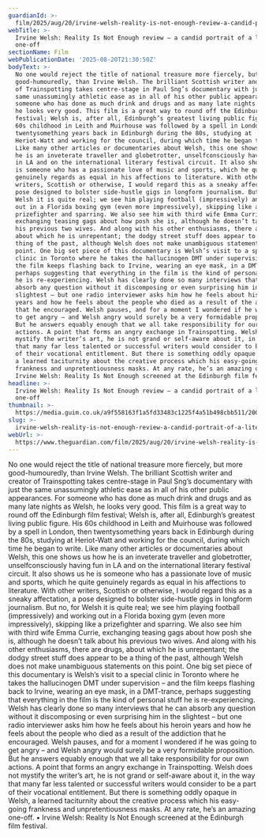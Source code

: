 ```yaml
---
guardianId: >-
  film/2025/aug/20/irvine-welsh-reality-is-not-enough-review-a-candid-portrait-of-a-literary-one-off
webTitle: >-
  Irvine Welsh: Reality Is Not Enough review – a candid portrait of a literary
  one-off
sectionName: Film
webPublicationDate: '2025-08-20T21:30:50Z'
bodyText: >-
  No one would reject the title of national treasure more fiercely, but more
  good-humouredly, than Irvine Welsh. The brilliant Scottish writer and creator
  of Trainspotting takes centre-stage in Paul Sng’s documentary with just the
  same unassumingly athletic ease as in all of his other public appearances. For
  someone who has done as much drink and drugs and as many late nights as Welsh,
  he looks very good. This film is a great way to round off the Edinburgh film
  festival; Welsh is, after all, Edinburgh’s greatest living public figure. His
  60s childhood in Leith and Muirhouse was followed by a spell in London, then
  twentysomething years back in Edinburgh during the 80s, studying at
  Heriot-Watt and working for the council, during which time he began to write.
  Like many other articles or documentaries about Welsh, this one shows us how
  he is an inveterate traveller and globetrotter, unselfconsciously having fun
  in LA and on the international literary festival circuit. It also shows us he
  is someone who has a passionate love of music and sports, which he quite
  genuinely regards as equal in his affections to literature. With other
  writers, Scottish or otherwise, I would regard this as a sneaky affectation, a
  pose designed to bolster side-hustle gigs in longform journalism. But no, for
  Welsh it is quite real; we see him playing football (impressively) and working
  out in a Florida boxing gym (even more impressively), skipping like a
  prizefighter and sparring. We also see him with third wife Emma Currie,
  exchanging teasing gags about how posh she is, although he doesn’t talk about
  his previous two wives. And along with his other enthusiasms, there are drugs,
  about which he is unrepentant; the dodgy street stuff does appear to be a
  thing of the past, although Welsh does not make unambiguous statements on this
  point. One big set piece of this documentary is Welsh’s visit to a special
  clinic in Toronto where he takes the hallucinogen DMT under supervision – and
  the film keeps flashing back to Irvine, wearing an eye mask, in a DMT-trance,
  perhaps suggesting that everything in the film is the kind of personal stuff
  he is re-experiencing. Welsh has clearly done so many interviews that he can
  absorb any question without it discomposing or even surprising him in the
  slightest – but one radio interviewer asks him how he feels about his heroin
  years and how he feels about the people who died as a result of the addiction
  that he encouraged. Welsh pauses, and for a moment I wondered if he was going
  to get angry – and Welsh angry would surely be a very formidable proposition.
  But he answers equably enough that we all take responsibility for our own
  actions. A point that forms an angry exchange in Trainspotting. Welsh does not
  mystify the writer’s art, he is not grand or self-aware about it, in the way
  that many far less talented or successful writers would consider to be a part
  of their vocational entitlement. But there is something oddly opaque in Welsh,
  a learned taciturnity about the creative process which his easy-going
  frankness and unpretentiousness masks. At any rate, he’s an amazing one-off. •
  Irvine Welsh: Reality Is Not Enough screened at the Edinburgh film festival.
headline: >-
  Irvine Welsh: Reality Is Not Enough review – a candid portrait of a literary
  one-off
thumbnail: >-
  https://media.guim.co.uk/a9f558163f1a5fd33483c1225f4a51b498cbb511/200_0_2000_1601/500.jpg
slug: >-
  irvine-welsh-reality-is-not-enough-review-a-candid-portrait-of-a-literary-one-off
webUrl: >-
  https://www.theguardian.com/film/2025/aug/20/irvine-welsh-reality-is-not-enough-review-a-candid-portrait-of-a-literary-one-off
---
```

No one would reject the title of national treasure more fiercely, but more good-humouredly, than Irvine Welsh. The brilliant Scottish writer and creator of Trainspotting takes centre-stage in Paul Sng’s documentary with just the same unassumingly athletic ease as in all of his other public appearances. For someone who has done as much drink and drugs and as many late nights as Welsh, he looks very good. This film is a great way to round off the Edinburgh film festival; Welsh is, after all, Edinburgh’s greatest living public figure. His 60s childhood in Leith and Muirhouse was followed by a spell in London, then twentysomething years back in Edinburgh during the 80s, studying at Heriot-Watt and working for the council, during which time he began to write. Like many other articles or documentaries about Welsh, this one shows us how he is an inveterate traveller and globetrotter, unselfconsciously having fun in LA and on the international literary festival circuit. It also shows us he is someone who has a passionate love of music and sports, which he quite genuinely regards as equal in his affections to literature. With other writers, Scottish or otherwise, I would regard this as a sneaky affectation, a pose designed to bolster side-hustle gigs in longform journalism. But no, for Welsh it is quite real; we see him playing football (impressively) and working out in a Florida boxing gym (even more impressively), skipping like a prizefighter and sparring. We also see him with third wife Emma Currie, exchanging teasing gags about how posh she is, although he doesn’t talk about his previous two wives. And along with his other enthusiasms, there are drugs, about which he is unrepentant; the dodgy street stuff does appear to be a thing of the past, although Welsh does not make unambiguous statements on this point. One big set piece of this documentary is Welsh’s visit to a special clinic in Toronto where he takes the hallucinogen DMT under supervision – and the film keeps flashing back to Irvine, wearing an eye mask, in a DMT-trance, perhaps suggesting that everything in the film is the kind of personal stuff he is re-experiencing. Welsh has clearly done so many interviews that he can absorb any question without it discomposing or even surprising him in the slightest – but one radio interviewer asks him how he feels about his heroin years and how he feels about the people who died as a result of the addiction that he encouraged. Welsh pauses, and for a moment I wondered if he was going to get angry – and Welsh angry would surely be a very formidable proposition. But he answers equably enough that we all take responsibility for our own actions. A point that forms an angry exchange in Trainspotting. Welsh does not mystify the writer’s art, he is not grand or self-aware about it, in the way that many far less talented or successful writers would consider to be a part of their vocational entitlement. But there is something oddly opaque in Welsh, a learned taciturnity about the creative process which his easy-going frankness and unpretentiousness masks. At any rate, he’s an amazing one-off. • Irvine Welsh: Reality Is Not Enough screened at the Edinburgh film festival.
